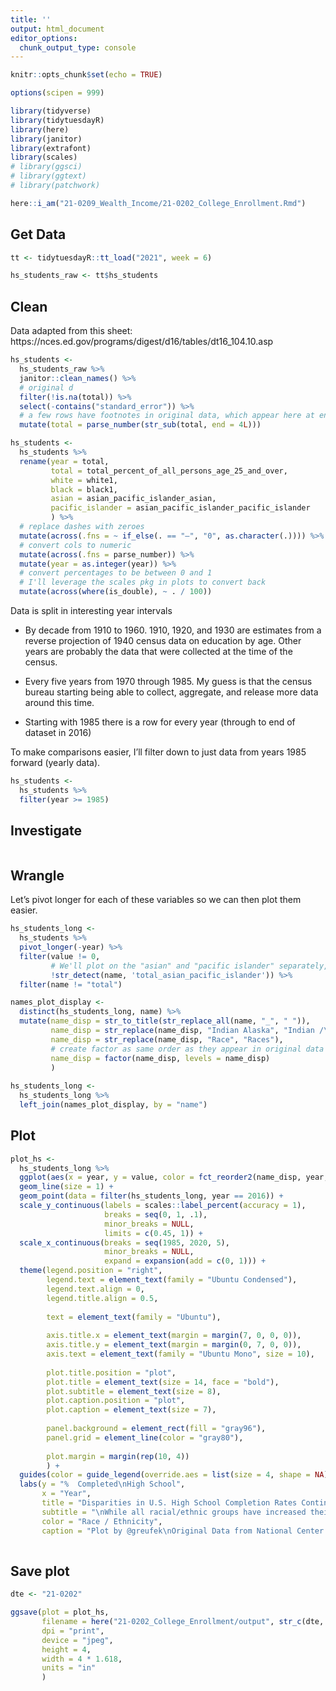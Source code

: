 ```yaml
---
title: ''
output: html_document
editor_options: 
  chunk_output_type: console
---
```


```r
knitr::opts_chunk$set(echo = TRUE)

options(scipen = 999)

library(tidyverse)
library(tidytuesdayR)
library(here)
library(janitor)
library(extrafont)
library(scales)
# library(ggsci)
# library(ggtext)
# library(patchwork)

here::i_am("21-0209_Wealth_Income/21-0202_College_Enrollment.Rmd")

```

## Get Data

```r
tt <- tidytuesdayR::tt_load("2021", week = 6)

hs_students_raw <- tt$hs_students

```

## Clean

Data adapted from this sheet:
https://nces.ed.gov/programs/digest/d16/tables/dt16_104.10.asp

```r
hs_students <- 
  hs_students_raw %>% 
  janitor::clean_names() %>%
  # original d
  filter(!is.na(total)) %>% 
  select(-contains("standard_error")) %>% 
  # a few rows have footnotes in original data, which appear here at end of number (e.g., 19103 is year 1910 with footnote 3)
  mutate(total = parse_number(str_sub(total, end = 4L)))
```


```r
hs_students <- 
  hs_students %>% 
  rename(year = total, 
         total = total_percent_of_all_persons_age_25_and_over, 
         white = white1, 
         black = black1, 
         asian = asian_pacific_islander_asian, 
         pacific_islander = asian_pacific_islander_pacific_islander
         ) %>% 
  # replace dashes with zeroes
  mutate(across(.fns = ~ if_else(. == "—", "0", as.character(.)))) %>% 
  # convert cols to numeric
  mutate(across(.fns = parse_number)) %>% 
  mutate(year = as.integer(year)) %>% 
  # convert percentages to be between 0 and 1
  # I'll leverage the scales pkg in plots to convert back
  mutate(across(where(is_double), ~ . / 100))

```

Data is split in interesting year intervals 

- By decade from 1910 to 1960. 1910, 1920, and 1930 are estimates from a reverse projection of 1940 census data on education by age. Other years are probably the data that were collected at the time of the census. 

- Every five years from 1970 through 1985. My guess is that the census bureau starting being able to collect, aggregate, and release more data around this time. 

- Starting with 1985 there is a row for every year (through to end of dataset in 2016)

To make comparisons easier, I'll filter down to just data from years 1985 forward (yearly data).


```r
hs_students <- 
  hs_students %>% 
  filter(year >= 1985)
```


## Investigate

```r

```

## Wrangle

Let's pivot longer for each of these variables so we can then plot them easier. 


```r
hs_students_long <- 
  hs_students %>% 
  pivot_longer(-year) %>% 
  filter(value != 0, 
         # We'll plot on the "asian" and "pacific islander" separately, so remove the combined total
         !str_detect(name, 'total_asian_pacific_islander')) %>% 
  filter(name != "total")

names_plot_display <- 
  distinct(hs_students_long, name) %>% 
  mutate(name_disp = str_to_title(str_replace_all(name, "_", " ")),
         name_disp = str_replace(name_disp, "Indian Alaska", "Indian /\nAlaska"),
         name_disp = str_replace(name_disp, "Race", "Races"),
         # create factor as same order as they appear in original data
         name_disp = factor(name_disp, levels = name_disp)
         )
  
hs_students_long <- 
  hs_students_long %>% 
  left_join(names_plot_display, by = "name")

```



## Plot

```r
plot_hs <-
  hs_students_long %>% 
  ggplot(aes(x = year, y = value, color = fct_reorder2(name_disp, year, value, .desc = TRUE))) +
  geom_line(size = 1) +
  geom_point(data = filter(hs_students_long, year == 2016)) + 
  scale_y_continuous(labels = scales::label_percent(accuracy = 1), 
                     breaks = seq(0, 1, .1),
                     minor_breaks = NULL, 
                     limits = c(0.45, 1)) +
  scale_x_continuous(breaks = seq(1985, 2020, 5), 
                     minor_breaks = NULL, 
                     expand = expansion(add = c(0, 1))) + 
  theme(legend.position = "right", 
        legend.text = element_text(family = "Ubuntu Condensed"),
        legend.text.align = 0,
        legend.title.align = 0.5,
        
        text = element_text(family = "Ubuntu"), 
        
        axis.title.x = element_text(margin = margin(7, 0, 0, 0)),
        axis.title.y = element_text(margin = margin(0, 7, 0, 0)),
        axis.text = element_text(family = "Ubuntu Mono", size = 10), 
        
        plot.title.position = "plot",
        plot.title = element_text(size = 14, face = "bold"),
        plot.subtitle = element_text(size = 8), 
        plot.caption.position = "plot",
        plot.caption = element_text(size = 7), 
        
        panel.background = element_rect(fill = "gray96"), 
        panel.grid = element_line(color = "gray80"),
        
        plot.margin = margin(rep(10, 4))
        ) + 
  guides(color = guide_legend(override.aes = list(size = 4, shape = NA))) + 
  labs(y = "%  Completed\nHigh School", 
       x = "Year", 
       title = "Disparities in U.S. High School Completion Rates Continue", 
       subtitle = "\nWhile all racial/ethnic groups have increased their high school completion rates since 1985 for persons age 25 and over,\n    many significant disparities continue to persist between groups.\n\nIn particular, those identified as Hispanic by the U.S. Census Bureau still have much lower high school completion rates\n    compared to other groups (as of 2016).\n\nData for years prior to 1993 are for persons with 4 or more years of high school.\nData for later years are for high school completers (i.e., diploma conferred or equivalent GED).\n",
       color = "Race / Ethnicity", 
       caption = "Plot by @greufek\nOriginal Data from National Center for Education Statistics (NCES) \nData provided via Data.World and Tidy Tuesday")
  

```

## Save plot 

```r
dte <- "21-0202"

ggsave(plot = plot_hs,
       filename = here("21-0202_College_Enrollment/output", str_c(dte, "_high_school_completion_rates.jpeg")), 
       dpi = "print",
       device = "jpeg", 
       height = 4, 
       width = 4 * 1.618, 
       units = "in"
       )


```


